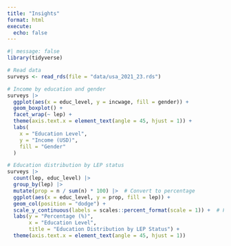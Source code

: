 ```yaml
---
title: "Insights"
format: html
execute: 
  echo: false
---
```


```r
#| message: false
library(tidyverse)
```

```r
# Read data
surveys <- read_rds(file = "data/usa_2021_23.rds")
```

```r
# Income by education and gender
surveys |>
  ggplot(aes(x = educ_level, y = incwage, fill = gender)) +
  geom_boxplot() +
  facet_wrap(~ lep) +
  theme(axis.text.x = element_text(angle = 45, hjust = 1)) +
  labs(
    x = "Education Level",
    y = "Income (USD)",
    fill = "Gender"
  )
```

```r
# Education distribution by LEP status
surveys |>
  count(lep, educ_level) |>
  group_by(lep) |>
  mutate(prop = n / sum(n) * 100) |>  # Convert to percentage
  ggplot(aes(x = educ_level, y = prop, fill = lep)) +
  geom_col(position = "dodge") +
  scale_y_continuous(labels = scales::percent_format(scale = 1)) +  # Format y-axis as %
  labs(y = "Percentage (%)", 
       x = "Education Level",
       title = "Education Distribution by LEP Status") +
  theme(axis.text.x = element_text(angle = 45, hjust = 1))
```
